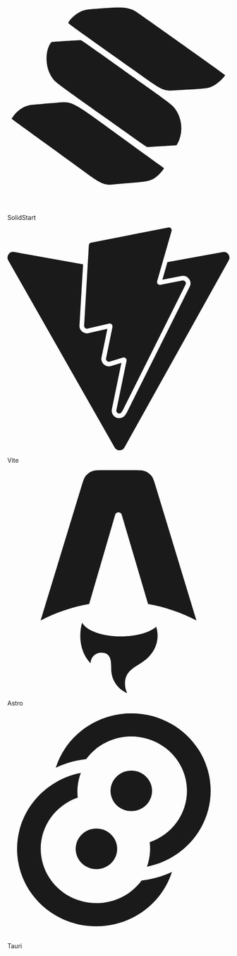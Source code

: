 <MDXHeader title="Installation" description="How to install dependencies and structure your app." />

<div className="grid sm:grid-cols-2 gap-4 mt-8 sm:gap-6">
  <LinkedCard href="/docs/installation/solid-start">
    <svg
      role="img"
      viewBox="0 0 24 24"
      xmlns="http://www.w3.org/2000/svg"
      className="w-10 h-10"
      fill="currentColor"
    >
      <title>SolidStart</title>
      <path d="M 10.890625 2.507812 C 8.589844 2.652344 8.386719 2.679688 7.863281 2.925781 C 7.359375 3.164062 6.792969 3.679688 6.574219 4.097656 C 6.539062 4.167969 6.683594 4.273438 10.933594 7.28125 C 11.890625 7.957031 13.445312 9.058594 14.386719 9.730469 C 16.679688 11.367188 16.898438 11.46875 17.96875 11.394531 C 18.125 11.382812 18.945312 11.335938 19.785156 11.285156 C 21.683594 11.167969 21.835938 11.140625 22.4375 10.78125 C 22.863281 10.53125 23.570312 9.824219 23.503906 9.71875 C 23.460938 9.648438 14.058594 2.992188 13.839844 2.875 C 13.097656 2.476562 12.53125 2.40625 10.890625 2.507812 M 6.261719 6.070312 C 4.859375 6.160156 4.761719 6.167969 4.71875 6.226562 C 4.058594 7.085938 4.0625 8.796875 4.726562 9.859375 C 5.125 10.492188 4.8125 10.253906 11.054688 14.667969 C 12.144531 15.441406 13.484375 16.390625 14.035156 16.78125 C 14.589844 17.171875 15.066406 17.488281 15.101562 17.488281 C 15.246094 17.488281 18.226562 17.304688 18.261719 17.296875 C 18.28125 17.289062 18.363281 17.144531 18.449219 16.972656 C 19 15.839844 18.863281 14.371094 18.117188 13.375 C 17.820312 12.972656 17.566406 12.78125 14.714844 10.753906 C 13.179688 9.664062 11.039062 8.140625 9.957031 7.371094 C 8.136719 6.078125 7.976562 5.96875 7.871094 5.972656 C 7.808594 5.976562 7.082031 6.019531 6.261719 6.070312 M 4.921875 12.753906 C 4.515625 12.78125 3.957031 12.828125 3.675781 12.855469 C 3.394531 12.878906 3 12.914062 2.792969 12.929688 C 2.070312 12.988281 1.496094 13.257812 0.949219 13.792969 C 0.730469 14.011719 0.433594 14.425781 0.472656 14.460938 C 0.484375 14.472656 2.140625 15.675781 4.15625 17.132812 C 6.167969 18.589844 8.21875 20.078125 8.714844 20.4375 C 10.097656 21.4375 10.570312 21.625 11.480469 21.515625 C 11.644531 21.496094 12.46875 21.425781 13.320312 21.359375 C 15.410156 21.195312 15.726562 21.09375 16.457031 20.359375 C 16.710938 20.097656 16.957031 19.769531 16.902344 19.75 C 16.886719 19.742188 14.828125 18.261719 12.332031 16.453125 C 6.570312 12.28125 7.171875 12.582031 4.921875 12.753906" />
    </svg>
    <p className="font-medium mt-2">SolidStart</p>
  </LinkedCard>
  <LinkedCard href="/docs/installation/vite">
    <svg
      role="img"
      viewBox="0 0 24 24"
      xmlns="http://www.w3.org/2000/svg"
      className="w-10 h-10"
      fill="currentColor"
    >
      <title>Vite</title>
      <path d="m8.286 10.578.512-8.657a.306.306 0 0 1 .247-.282L17.377.006a.306.306 0 0 1 .353.385l-1.558 5.403a.306.306 0 0 0 .352.385l2.388-.46a.306.306 0 0 1 .332.438l-6.79 13.55-.123.19a.294.294 0 0 1-.252.14c-.177 0-.35-.152-.305-.369l1.095-5.301a.306.306 0 0 0-.388-.355l-1.433.435a.306.306 0 0 1-.389-.354l.69-3.375a.306.306 0 0 0-.37-.36l-2.32.536a.306.306 0 0 1-.374-.316zm14.976-7.926L17.284 3.74l-.544 1.887 2.077-.4a.8.8 0 0 1 .84.369.8.8 0 0 1 .034.783L12.9 19.93l-.013.025-.015.023-.122.19a.801.801 0 0 1-.672.37.826.826 0 0 1-.634-.302.8.8 0 0 1-.16-.67l1.029-4.981-1.12.34a.81.81 0 0 1-.86-.262.802.802 0 0 1-.165-.67l.63-3.08-2.027.468a.808.808 0 0 1-.768-.233.81.81 0 0 1-.217-.6l.389-6.57-7.44-1.33a.612.612 0 0 0-.64.906L11.58 23.691a.612.612 0 0 0 1.066-.004l11.26-20.135a.612.612 0 0 0-.644-.9z" />
    </svg>
    <p className="font-medium mt-2">Vite</p>
  </LinkedCard>
  <LinkedCard href="/docs/installation/astro">
    <svg
      role="img"
      viewBox="0 0 24 24"
      xmlns="http://www.w3.org/2000/svg"
      className="w-10 h-10"
      fill="currentColor"
    >
      <title>Astro</title>
      <path
        d="M16.074 16.86C15.354 17.476 13.917 17.895 12.262 17.895C10.23 17.895 8.527 17.263 8.075 16.412C7.914 16.9 7.877 17.458 7.877 17.814C7.877 17.814 7.771 19.564 8.988 20.782C8.988 20.15 9.501 19.637 10.133 19.637C11.216 19.637 11.215 20.582 11.214 21.349V21.418C11.214 22.582 11.925 23.579 12.937 24C12.7812 23.6794 12.7005 23.3275 12.701 22.971C12.701 21.861 13.353 21.448 14.111 20.968C14.713 20.585 15.383 20.161 15.844 19.308C16.0926 18.8493 16.2225 18.3357 16.222 17.814C16.2221 17.4903 16.1722 17.1685 16.074 16.86ZM15.551 0.6C15.747 0.844 15.847 1.172 16.047 1.829L20.415 16.176C18.7743 15.3246 17.0134 14.7284 15.193 14.408L12.35 4.8C12.3273 4.72337 12.2803 4.65616 12.2162 4.60844C12.152 4.56072 12.0742 4.53505 11.9943 4.53528C11.9143 4.5355 11.8366 4.56161 11.7727 4.60969C11.7089 4.65777 11.6623 4.72524 11.64 4.802L8.83 14.405C7.00149 14.724 5.23264 15.3213 3.585 16.176L7.974 1.827C8.174 1.171 8.274 0.843 8.471 0.6C8.64406 0.385433 8.86922 0.218799 9.125 0.116C9.415 0 9.757 0 10.443 0H13.578C14.264 0 14.608 0 14.898 0.117C15.1529 0.219851 15.3783 0.386105 15.551 0.6Z"
        fill="currentColor"
      />
    </svg>
    <p className="font-medium mt-2">Astro</p>
  </LinkedCard>
  <LinkedCard href="/docs/installation/tauri">
    <svg
      role="img"
      viewBox="0 0 24 24"
      xmlns="http://www.w3.org/2000/svg"
      className="w-10 h-10"
      fill="currentColor"
    >
      <title>Tauri</title>
      <path
        fill="currentColor"
        d="M 15.625 8.378906 C 15.625 9.585938 14.621094 10.5625 13.382812 10.5625 C 12.144531 10.5625 11.140625 9.585938 11.140625 8.378906 C 11.140625 7.175781 12.144531 6.199219 13.382812 6.199219 C 14.621094 6.199219 15.625 7.175781 15.625 8.378906 Z M 15.625 8.378906 "
      />
      <path
        fill="currentColor"
        d="M 7.375 14.628906 C 7.375 13.421875 8.375 12.445312 9.613281 12.445312 C 10.851562 12.445312 11.855469 13.421875 11.855469 14.628906 C 11.855469 15.832031 10.851562 16.808594 9.613281 16.808594 C 8.375 16.808594 7.375 15.832031 7.375 14.628906 Z M 7.375 14.628906 "
      />
      <path
        fill="currentColor"
        d="M 18.027344 15.371094 C 17.128906 15.9375 16.125 16.335938 15.074219 16.542969 C 15.378906 15.695312 15.480469 14.792969 15.371094 13.902344 C 17.816406 13.070312 19.4375 10.804688 19.394531 8.28125 C 19.351562 5.757812 17.652344 3.546875 15.179688 2.796875 C 12.707031 2.042969 10.015625 2.917969 8.503906 4.96875 C 7.363281 5.09375 6.253906 5.40625 5.222656 5.898438 C 6.34375 2.382812 9.699219 0 13.480469 0.0351562 C 17.261719 0.0703125 20.570312 2.519531 21.617188 6.054688 C 22.667969 9.59375 21.207031 13.378906 18.027344 15.371094 Z M 5.324219 7.417969 L 7.425781 7.664062 C 7.472656 7.269531 7.558594 6.882812 7.6875 6.503906 C 6.859375 6.691406 6.0625 7 5.324219 7.417969 Z M 5.324219 7.417969 "
      />
      <path
        fill="currentColor"
        d="M 4.957031 7.636719 C 5.863281 7.0625 6.875 6.664062 7.933594 6.457031 C 7.613281 7.300781 7.496094 8.207031 7.597656 9.105469 C 5.160156 9.949219 3.550781 12.21875 3.601562 14.734375 C 3.65625 17.253906 5.359375 19.457031 7.828125 20.203125 C 10.300781 20.953125 12.984375 20.078125 14.492188 18.03125 C 15.632812 17.90625 16.742188 17.597656 17.773438 17.109375 C 16.652344 20.621094 13.296875 23 9.519531 22.964844 C 5.742188 22.929688 2.433594 20.484375 1.382812 16.949219 C 0.332031 13.417969 1.785156 9.632812 4.957031 7.636719 Z M 17.660156 15.589844 L 17.621094 15.609375 Z M 17.660156 15.589844 "
      />
    </svg>
    <p className="font-medium mt-2">Tauri</p>
  </LinkedCard>
</div>

